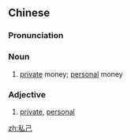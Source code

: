 ==Chinese==
{{zh-forms}}

===Pronunciation===
{{zh-pron
|m=sījǐ
|c=si1 gei2
|cat=n,a
}}

===Noun===
{{zh-noun}}

# {{lb|zh|Cantonese}} [[private]] money; [[personal]] money

===Adjective===
{{zh-noun}}

# {{lb|zh|Cantonese|referring to money}} [[private]], [[personal]]

[[zh:私己]]